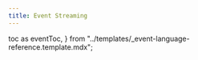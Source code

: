 ```yaml
---
title: Event Streaming
---
```


  toc as eventToc,
} from "../templates/_event-language-reference.template.mdx";


<EventTemplate
  codeLang="typescript"
  loadOverview={isOverview}
  createCollection={createCollectionSource}
  simplePublish={simplePublishSource}
  simpleSubscribe={simpleSubscribeSource}
  batchPublish={batchPublishSource}
  filterSubscribe={filterSubscribeSource}
/>

